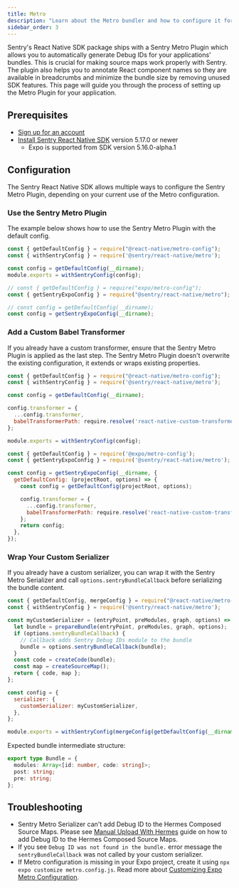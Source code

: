 ```yaml
---
title: Metro
description: "Learn about the Metro bundler and how to configure it for your application with Sentry React Native SDK."
sidebar_order: 3
---
```


Sentry's React Native SDK package ships with a Sentry Metro Plugin which allows you to automatically generate Debug IDs for your applications' bundles. This is crucial for making source maps work properly with Sentry. The plugin also helps you to annotate React component names so they are available in breadcrumbs and minimize the bundle size by removing unused SDK features.
This page will guide you through the process of setting up the Metro Plugin for your application.

## Prerequisites

- [Sign up for an account](https://sentry.io/signup/)
- [Install Sentry React Native SDK](/platforms/react-native) version 5.17.0 or newer
  - Expo is supported from SDK version 5.16.0-alpha.1

## Configuration

The Sentry React Native SDK allows multiple ways to configure the Sentry Metro Plugin, depending on your current use of the Metro configuration.

### Use the Sentry Metro Plugin

The example below shows how to use the Sentry Metro Plugin with the default config.

```javascript {tabTitle:React Native} {filename:metro.config.js}
const { getDefaultConfig } = require("@react-native/metro-config");
const { withSentryConfig } = require('@sentry/react-native/metro');

const config = getDefaultConfig(__dirname);
module.exports = withSentryConfig(config);
```

```javascript {tabTitle:Expo} {filename:metro.config.js}
// const { getDefaultConfig } = require("expo/metro-config");
const { getSentryExpoConfig } = require("@sentry/react-native/metro");

// const config = getDefaultConfig(__dirname);
const config = getSentryExpoConfig(__dirname);
```

### Add a Custom Babel Transformer

If you already have a custom transformer, ensure that the Sentry Metro Plugin is applied as the last step. The Sentry Metro Plugin doesn't overwrite the existing configuration, it extends or wraps existing properties.

```javascript {tabTitle:React Native} {filename:metro.config.js}
const { getDefaultConfig } = require("@react-native/metro-config");
const { withSentryConfig } = require('@sentry/react-native/metro');

const config = getDefaultConfig(__dirname);

config.transformer = {
  ...config.transformer,
  babelTransformerPath: require.resolve('react-native-custom-transformer'),
};

module.exports = withSentryConfig(config);
```

```javascript {tabTitle:Expo} {filename:metro.config.js}
const { getDefaultConfig } = require('@expo/metro-config');
const { getSentryExpoConfig } = require('@sentry/react-native/metro');

const config = getSentryExpoConfig(__dirname, {
  getDefaultConfig: (projectRoot, options) => {
    const config = getDefaultConfig(projectRoot, options);

    config.transformer = {
      ...config.transformer,
      babelTransformerPath: require.resolve('react-native-custom-transformer/expo'),
    };
    return config;
  },
});
```

### Wrap Your Custom Serializer

If you already have a custom serializer, you can wrap it with the Sentry Metro Serializer and call `options.sentryBundleCallback` before serializing the bundle content.

```javascript {tabTitle:React Native} {filename:metro.config.js}
const { getDefaultConfig, mergeConfig } = require("@react-native/metro-config");
const { withSentryConfig } = require('@sentry/react-native/metro');

const myCustomSerializer = (entryPoint, preModules, graph, options) => {
  let bundle = prepareBundle(entryPoint, preModules, graph, options);
  if (options.sentryBundleCallback) {
    // Callback adds Sentry Debug IDs module to the bundle
    bundle = options.sentryBundleCallback(bundle);
  }
  const code = createCode(bundle);
  const map = createSourceMap();
  return { code, map };
};

const config = {
  serializer: {
    customSerializer: myCustomSerializer,
  },
};

module.exports = withSentryConfig(mergeConfig(getDefaultConfig(__dirname), config));
```

Expected bundle intermediate structure:

```typescript
export type Bundle = {
  modules: Array<[id: number, code: string]>;
  post: string;
  pre: string;
};
```

## Troubleshooting

- Sentry Metro Serializer can't add Debug ID to the Hermes Composed Source Maps. Please see [Manual Upload With Hermes](/platforms/react-native/sourcemaps#manual-upload-with-hermes) guide on how to add Debug ID to the Hermes Composed Source Maps.
- If you see `Debug ID was not found in the bundle.` error message the `sentryBundleCallback` was not called by your custom serializer.
- If Metro configuration is missing in your Expo project, create it using `npx expo customize metro.config.js`. Read more about [Customizing Expo Metro Configuration](https://docs.expo.dev/guides/customizing-metro/).
